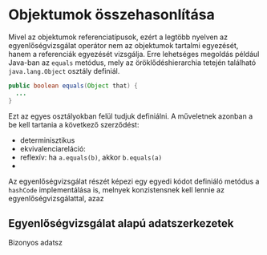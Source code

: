 # Objektumok összehasonlítása

Mivel az objektumok referenciatípusok, ezért a legtöbb nyelven az egyenlőségvizsgálat operátor nem az objektumok
tartalmi egyezését, hanem a referenciák egyezését vizsgálja. Erre lehetséges megoldás például Java-ban az `equals`
metódus, mely az öröklődéshierarchia tetején található `java.lang.Object` osztály definiál.

```java
public boolean equals(Object that) {
  ...
}
```

Ezt az egyes osztályokban felül tudjuk definiálni. A műveletnek azonban a be kell tartania a következő szerződést:
- determinisztikus
- ekvivalenciareláció:
- reflexív: ha `a.equals(b)`, akkor `b.equals(a)`
-

Az egyenlőségvizsgálat részét képezi egy egyedi kódot definiáló metódus a `hashCode` implementálása is, melnyek
konzistensnek kell lennie az egyenlőségvizsgálattal, azaz

## Egyenlőségvizsgálat alapú adatszerkezetek

Bizonyos adatsz
